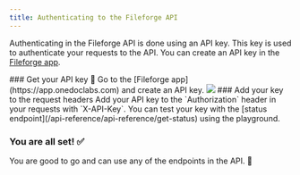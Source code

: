 ```yaml
---
title: Authenticating to the Fileforge API
---
```


Authenticating in the Fileforge API is done using an API key. This key is used to authenticate your requests to the API. You can create an API key in the [Fileforge app](https://app.onedoclabs.com).

<Steps>
  ### Get your API key 🔑
    Go to the [Fileforge app](https://app.onedoclabs.com) and create an API key.
    <img src="../../assets/token_retrieval_screenshot.jpg" />
  ### Add your key to the request headers 
    Add your API key to the `Authorization` header in your requests with `X-API-Key`. You can test your key with the [status endpoint](/api-reference/api-reference/get-status) using the playground.

  ### You are all set! ✅
  You are good to go and can use any of the endpoints in the API. 👷
</Steps>